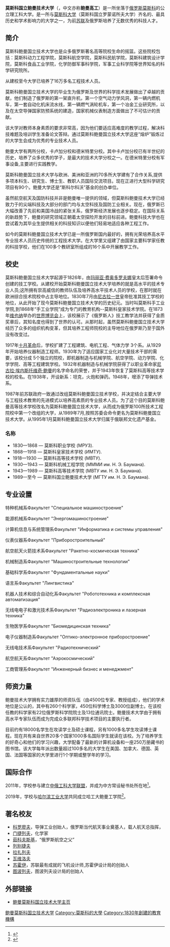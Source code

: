 {{Expand language|1=ru|time=2022-03-19T20:35:55+00:00}}
{{Infobox university
| name = 莫斯科国立鲍曼技术大学<br>Bauman Moscow State Technical University
| native_name = Московский государственный технический университет им. Н. Э. Баумана
| latin_name = 
| image = Moscow MSTU Bauman main building asv2021-08.jpg
| image_size = 300px
| motto = 勇气 渴望 勤奋 坚毅<br>«'''М'''ужество, '''В'''оля, '''Т'''руд, '''У'''порство!»<br />"Courage, will, labor, perseverance!"
| established = 1830年
| type = Public
| endowment = 
| staff = 
| faculty = 3,500
| president = {{link-ru|阿纳托利·亚历山德罗维奇·亚历山德罗夫|Александров, Анатолий Александрович (инженер)}}<ref name="Архив новостей МГТУ">[http://www.bmstu.ru/news.php?newsid=525 Официальный веб-сайт МГТУ им Н. Э. Баумана] {{webarchive |url=https://web.archive.org/web/20120611083807/http://www.bmstu.ru/news.php?newsid=525 |date=11 June 2012 }}</ref>
| provost = 
| principal = 
| rector = [[Anatoly_Alexandrovich_Alexandrov|Anatoly Alexandrov]]<ref>[http://www.bmstu.ru/news.php?newsid=535 Выборы ректора МГТУ им. Н. Э. Баумана] {{webarchive |url=https://web.archive.org/web/20120611083425/http://www.bmstu.ru/news.php?newsid=535 |date=11 June 2012 }}</ref>
| chancellor = 
| vice_chancellor = 
| dean = 
| head_label = 
| head = 
| students = 19,000
| undergrad = 
| postgrad = 1,000
| doctoral = 
| profess = 
| city = [[Moscow|Moscow]]
| state = 
| country = {{RUS}}
| campus = Urban
| free_label = 
| free = 
| colors = 
| colours = 
| mascot = 
| nickname = 
| affiliations = [[中俄工科大学联盟|中俄工科大学联盟]]
| footnotes = 
| website = [http://www.bmstu.ru/ www.bmstu.ru]
| address = {{RUS}}[[莫斯科|莫斯科]][[鮑曼|鮑曼]]（2-nd Baumanskaya，5，105005，Moscow，Russia）
| coor = 
| logo = 
}}

'''莫斯科国立鲍曼技术大学'''（{{lang-ru|Московский государственный технический университет им. Н. Э. Баумана（МГТУ им. Н. Э. Баумана，Бауманка，Бауманский}}，中文亦称'''鲍曼高工'''）是一所坐落于[[俄罗斯|俄罗斯]][[莫斯科|莫斯科]]的公立理工科大学。是一所与[[莫斯科大学|莫斯科大学]]（莫斯科国立罗蒙诺所夫大学）齐名的、最具历史和学术影响力的大学之一，为前[[苏联|苏联]]及俄罗斯培养了无数优秀的科技人才。

== 简介 ==
莫斯科鲍曼国立技术大学也是众多俄罗斯著名高等院校生命的摇篮。这些院校包括：莫斯科动力工程学院，莫斯科航空学院，莫斯科民航学院，莫斯科建筑设计学院，莫斯科食品工业学院，化学防御军事科学院，军事工业科学院等世界知名的科学研究院所。

从建校至今大学已培养了16万多名工程技术人员。

莫斯科鲍曼国立技术大学的毕业生为俄罗斯及世界的科学技术发展做出了卓越的贡献，他们制造了俄罗斯的第一架直升机，第一个空气动力学风洞，第一辆内燃机车，第一套自动化机床流水线，第一辆燃气涡轮机车，第一个冶金工业研究所，以及在太空导弹国家防预系统的建造，国家机械仪表制造方面做出了不可估计的贡献。

该大学对教师本身素质的要求非常高，因为他们要适应高难度的教学过程，解决科技难题及培训学生准备论文答辩。通过莫斯科鲍曼国立技术大学这座“熔炉”锻炼过的大学生会成为优秀的专业技术人员。

鲍曼大学有两所分校，卡卢加分校和德米特里分校。其中卡卢加分校已有半世纪的历史，培养了众多优秀的学子，是最大的技术大学分校之一。在德米特里分校有军事设备,主要进行实践教学。

莫斯科鲍曼国立技术大学与欧洲、美洲和亚洲的70多所大学建有了合作关系,提供多项本科生、研究生、博士生、教职人员国际交流项目。现在正进行大型科学研究项目有90个。鲍曼大学还是“斯科尔科沃”基金的创办单位。

虽然航空航天及国防科技并非是鲍曼唯一提供的领域，但莫斯科鲍曼技术大学已经致力于的尖端科技及大部分的部门均与太空科技及国防工业相关。现在，俄罗斯已大幅改善了先前和美国冷战的紧张关系，俄罗斯经济发展也逐步稳定。在国际关系的新趋势下，鲍曼的研究领域正朝着太空探险开发的目标前进。鲍曼科技大学也在尝试着为其毕业生提供相关的科技知识以便他们轻易地适应各种工程工作。

如今的莫斯科鲍曼国立技术大学已是一所俄罗斯国内最好的，拥有光荣培养高水平专业技术人员历史传统的工程技术大学。在大学里又组建了由国家主要科学家任教的科技学校，他们在100多个教研室所组成的16个系中开展教学工作。

== 校史 ==

莫斯科鲍曼国立技术大学起源于1826年，由[[玛丽亚·费奥多罗夫娜|玛丽亚·费奥多罗夫娜]]皇太后签署命令创建的技工学校。从建校开始莫斯科鲍曼国立技术大学培养的就是高水平的技术专业人员;这所拥有崇高威信的教师队伍及培养高水平技术人员的学校，在那时就在欧洲综合技术院校中占主导地位。1830年7月由[[尼古拉一世_(俄国)|尼古拉一世]]皇帝批准其技工学校的地位，从此开始了现今莫斯科鲍曼国立技术大学的历史纪元。当时叫莫斯科手工业学院,到1868年“手工业学院”成为专门的教育机构--莫斯科皇家技术学院。在1873年[[维也纳|维也纳]]举办的[[世界博览会|世界博览会]]上，该校展示了《俄罗斯人》技工教学法并获得了金质奖章后，其知名度也得到了世界的认可。从那时起，虽然莫斯科鲍曼国立技术大学经历了众多的组织机构变革，但其培养工程师院校的主导地位在俄罗斯乃至于国外没有改变过。

1917年[[十月革命|十月革命]]后，学校扩建了工程建筑、电机工程、气体力学 3个系。从1929年开始培养仪器制造工程师。1930年为了适应国家工业化对大量技术干部的需要，该校分成 5个独立的院校，即机器制造与机械学院、航空学院、动力学院、化学学院、高等工程建筑学校。1932年机器制造与机械学院获得了以职业革命家[[尼古拉·埃内斯托维奇·鲍曼|尼古拉·埃内斯托维奇·鲍曼]]的名字命名的荣誉，并于1943年恢复了莫斯科高等技术学校的校名。在1938年，开设新系：坦克，火炮和弹药。1948年，增添了导弹技术系。

1987年前苏联政府一致通过改组莫斯科鲍曼国立技术学校，并决定结合主要大学与工程技术教育的先进模式以培养高素质的专业技术人员。为了这个目的莫斯科鲍曼高等技术学校改名为莫斯科鲍曼国立技术大学，从而成为俄罗斯100所技术工程院校中第一个改组的大学，从1989年7月,按照苏委会命令更名为莫斯科鲍曼国立技术大学。从1995年1月莫斯科鲍曼国立技术大学归属于俄联邦文化遗产基金。

===名称===
*1830—1868 — 莫斯科职业学校 (МРУЗ).
*1868—1918 — 莫斯科皇家技术学校 (ИМТУ).
*1918—1930 — 莫斯科高等技术学校 (МВТУ).
*1930—1943 — 莫斯科机械工程学院 (МММИ им. Н. Э. Баумана).
*1943—1989 — 莫斯科高等技术学院 (МВТУ им. Н. Э. Баумана).
*1989—至今 — 莫斯科国立鲍曼技术大学 (МГТУ им. Н. Э. Баумана).

== 专业设置 ==

特种机械系Факультет "Специальное машиностроение"

能源机械系Факультет "Энергомашиностроение"

计算机信息与系统管理系Факультет   "Информатика и системы управления"

仪表仪器系Факультет "Приборостроительный"

航空航天火箭技术系Факультет "Ракетно-космическая техника"

机械制造系Факультет "Машиностроительные технологии" 

基础科学系Факультет "Фундаментальные науки"

语言系Факультет "Лингвистика"

机器人技术和综合自动化系Факультет "Робототехника и комплексная   автоматизация"

无线电电子和激光技术系Факультет "Радиоэлектроника и лазерная   техника"

生物医学系Факультет "Биомедицинская техника"

电子仪器制造系Факультет "Оптико-электронное   приборостроение"

无线电技术系Факультет "Радиотехнический"

航空航天系Факультет "Аэрокосмический"

工商管理系Факультет "Инженерный бизнес и менеджмент"

== 师资力量 ==

鲍曼技术大学拥有实力雄厚的师资队伍（由4500位专家、教授组成），他们的学术地位是公认的，其中有260个科学家，450位科学博士及3000位副博士。在该校任教的科学家有22位俄罗斯科学院院士及13位通讯院士。鲍曼技术大学由于拥有高水平专家队伍而成为完成众多联邦科学技术项目的主要执行者。

目前约有18000名学生在攻读学士及硕士课程，另有1000多名学生攻读博士课程。现在共有来自世界20多个国家1000多名国际学生就读在该校。为了培养学生的好奇心和他们的学习兴趣，大学配备了最新的计算机设备和一座250万册藏书的图书馆。该大学每年派出数量超过100多名的大学生在美国、加拿大、德国、英国、法国等国家的大学里进行1个学期或整学年的学习。

== 国际合作 ==
2011年，学校参与建立[[中俄工科大学联盟|中俄工科大学联盟]]，并成为中方常设秘书处所在地<ref>{{Cite web|title=中俄工科大学联盟|url=http://www.asrtu.cn/contact|accessdate=2019-06-28|work=www.asrtu.cn}}</ref>。

2019年，学校与[[哈尔滨工业大学|哈尔滨工业大学]]共同成立哈工大鲍曼工学院<ref>{{Cite web|title=哈工大鲍曼工学院成立 中俄教育合作再添新成果_技术|url=http://www.sohu.com/a/297575300_267106|accessdate=2019-06-28|work=www.sohu.com|language=en}}</ref>。

==著名校友==
*[[科罗廖夫|科罗廖夫]]，导弹工业创始人，俄罗斯当代航天事业奠基人，载人航天总指挥，
*[[门捷列夫|门捷列夫]]，化学家
*[[茹科夫斯基|茹科夫斯基]]，“俄罗斯航空之父”
*[[列别捷夫|列别捷夫]]
*[[拉扎列夫|拉扎列夫]]
*[[瓦维洛夫|瓦维洛夫]]
*[[苏霍伊|苏霍伊]]，苏联最有成就的飞机设计师,苏霍伊设计局的创始人
*[[图波列夫|图波列夫]]，图波列夫设计局的创始人

== 外部链接 ==
* [http://www.bmstu.ru/ 鲍曼莫斯科国立技术大学主页]

{{欧洲顶尖工业管理者高校联盟}}
{{Authority control}}

[[Category:鲍曼莫斯科国立技术大学|]]
[[Category:莫斯科的大學|Category:莫斯科的大學]]
[[Category:1830年創建的教育機構|Category:1830年創建的教育機構]]